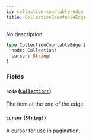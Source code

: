 ```yaml
---
id: collection-countable-edge
title: CollectionCountableEdge
---
```


No description

```graphql
type CollectionCountableEdge {
  node: Collection!
  cursor: String!
}
```

### Fields

#### `node` ([`Collection!`](/developer/api-reference/objects/collection))

The item at the end of the edge.

#### `cursor` ([`String!`](/developer/api-reference/scalars/string))

A cursor for use in pagination.
